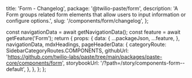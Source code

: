   title: 'Form - Changelog',
  package: '@twilio-paste/form',
  description: 'A Form groups related form elements that allow users to input information or configure options.',
  slug: '/components/form/changelog',
};




  const navigationData = await getNavigationData();
  const feature = await getFeature('Form');
  return {
    props: {
      data: {
        ...packageJson,
        ...feature,
      },
      navigationData,
      mdxHeadings,
      pageHeaderData: {
        categoryRoute: SidebarCategoryRoutes.COMPONENTS,
        githubUrl: 'https://github.com/twilio-labs/paste/tree/main/packages/paste-core/components/form',
        storybookUrl: '/?path=/story/components-form--default',
      },
    },
  };
};

<Changelog />
